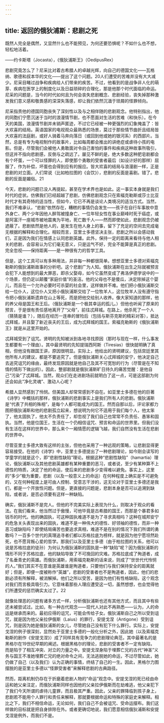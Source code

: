 ```yaml
---
---
---
```

title: 返回的俄狄浦斯：悲剧之死
---




既然人完全是偶然，又显然什么也不能预见，为何还要恐惧呢？不如什么也不想，轻松地活着。

——约卡斯塔（Jocasta），《俄狄浦斯王》（OedipusRex）

悲剧究竟怎么了？尼采比对着古希腊人的卓越光辉，向自己的德国文化——瓦格纳、歌德和叔本华的文化——提出了这个问题。20人们遭受的苦难并没有大大减少。尼采目睹过战争和疾病给人们带来的疾苦。不过，他看到的是战争非人化的萌芽、疾病在医学上的制度化以及日益琐碎的合理化，那是他那个时代面临的命运。尼采的问题是，当今的时代如何且为何会丧失悲剧概念、悲剧经验，丧失掉那种激发我们意义感和敬畏感的深深失落感，却让我们依然沉湎于琐屑的怪罪倾向。

尼采指责他的德国同胞丧失了深刻性以及与之相伴随的悲剧观念。他特别指出，他的同胞们宁愿沉迷于当时的浪漫情节剧，也不愿面对生活的苦难（和快乐）。在今天的美国，浪漫情节剧并未销声匿迹，不过它已经被一种更强烈的幻象掩盖了：皆大欢喜的结局。英语国家的电视观众最熟悉的场景，莫过于那些情节曲折且结局皆大欢喜的法庭剧，或好人骑着马奔向落日（或回到他或她的银河系）的西部片。当然，总是有专为电视制作的故事片，比如每周都会推出的讲绝症或虐待小孩的电影。但是，尽管我们会被他人勇敢面对令自己害怕的事件和疾病这种故事所吸引，但这并不指向悲剧感，反倒与之疏远了。屡见不鲜的是，绝大多数这种肥皂剧都会有个坏蛋，一个可以怪罪的人，即使那个勇敢的受害者最后（如设计好的那样）屈服了，作为补偿，坏蛋也会得到应有的报应。皆大欢喜的结局与浪漫剧一样，正是悲剧的对立面。人们常说（比如柏拉图的《会饮》），悲剧的反面是喜剧。错了。悲剧的反面是媚俗。21

今天，悲剧的问题已没人再提起，甚至在学术界也是如此。这一事实本身就是我们时代的症状。仿佛我们已经超越了悲剧，仿佛悲剧观念只在索福克勒斯或莎士比亚时代才有其奇特的适当性，但如今，它已不再是谈论人类境况的适当方式。当然，我们不难承认，“悲剧”依然存在，糟糕的事情仍会发生——孩子在自行车事故中意外身亡、两个少年因他人醉驾被撞身亡、一位年轻女性在事业巅峰时死于癌症，或是阿富汗一座城市被地震夷为平地，死亡数千人——然而即使如此，悲剧观念仍被遮蔽了。悲剧依然是他人的，是发生在他人身上的事，留下了充足的空间去完成毫无根据的解释和合理化。相较而言，亚里士多德坚决主张，悲剧之所以会感动我们，正是因为我们在情感上认同悲剧英雄。此外，保持一定的距离来看待与他人相关的悲剧，会容易认为它们毫无意义，只是运气不好，完全不能算是真正的悲剧。完全忽视——保持距离——是一种很有力的哲学工具。

但是，这个工具可以有多种用法，并非每一种都很简单。想想亚里士多德对索福克勒斯的俄狄浦斯故事的分析吧。这个悲剧广为人知。俄狄浦斯在出生之际就被预言会犯下人能想到的最大罪恶，即杀父娶母，如今它虽然变成了弗洛伊德学说中的一个场景，但仍足以颠覆“家庭价值”的圣洁。他的父母也不是傻瓜，决定除掉这个婴儿，而且在一个允许必要时可杀婴的社会里，这样做并不难。他们把小俄狄浦斯交给一位仆人，这位仆人又把小俄狄浦斯交给了一位牧羊人，这位牧羊人没有遵守指令把小俄狄浦斯遗弃在山上等死，而是把他交给别人收养。像大家知道的那样，他的养父母是国王和王后。（俄狄浦斯是一个极其幸运的孤儿。）但他也听闻了原来的预言，于是很有责任感地离开了“父母”，前往忒拜城。在路上，他杀死了一个人（猜猜是谁？），随后在经历一连串的冒险后（包括与斯芬克斯的精彩对答），抵达忒拜城，并且娶了新近丧夫的王后，成为忒拜城的国王。索福克勒斯的《俄狄浦斯王》就是从这里开始的。

忒拜城受到了诅咒。贤明的先知被派到各地寻找原因（那时与现在一样，什么事发生都要有一个理由）。其中最贤明的先知提瑞西阿斯（Tiresias）很快就明确了真相，但他没有跟国王讲，原因很明显。实际上，他给出的贤明建议，包括宫廷里其他所有人的建议，都是不要追究了。但是俄狄浦斯关心忒拜城的安宁，他决定自己去追究诅咒的缘由，最终发现原因就是他自己及其不可宽恕的行为（尽管是在不知情的情形下做出的）。因此，整部剧就是俄狄浦斯旷日持久的痛苦觉醒：是他自己“污染”了忒拜城。当然，观众们在走进剧场前就明白了这一点，可是这部剧为何还会如此“净化灵魂”、激动人心呢？

希腊人显然感到了怜悯。但美国人却常常感到不自在。如亚里士多德在他的巨著《诗学》中概括的那样，俄狄浦斯的悲剧事实上是我们所有人的悲剧。俄狄浦斯是“代表了共相的殊相”，是每个人都可能成为的国王。然而自那以后，评论家都力图把俄狄浦斯和他的悲剧孤立起来，想说明为何它不适用于我们每个人，他太笨了，他太固执了，他太不负责任了，却忽视了我们自己也常常不负责任、愚笨和固执。当然，他是位国王，生活在一个仍相信诅咒、预言和命运的世界里。但我们没有生活在这样的世界中，那么来个一厢情愿的逻辑飞越，我们自然没有生活在悲剧的世界中。

尽管亚里士多德大致有这样的主张，但他也采用了一种远观的策略，让悲剧显得更容易接受。在他的《诗学》中，亚里士多德提出了一种悲剧理论，如今刚会读写的学童学的就是这个，即“悲剧性缺陷”理论。根据这种“悲剧性缺陷”（hamartia）理论，俄狄浦斯以及其他悲剧英雄都有某种重要的恶习，或者说，至少有某种算不上德性的特质，决定了他的命运，使后来的悲剧多少变得难以避免。事实上，这里的“多少”极为重要，悲剧（以及一般意义上的命运）在何种程度上确实是不可避免的，又在何种程度上是可由人控制、受意志干涉的，这无论对于亚里士多德还是我们，都是一个开放性问题。但是，更直接的问题是，悲剧本身是否可以追溯到缺陷，或者说，是否必须要有这样一种缺陷。

确实，俄狄浦斯不是完人。但他的不完美实际上表现为什么，则取决于观众的看法。在我们看来，他当然过于傲慢，可他毕竟是古希腊的国王，而那是个暴君多如钱币的时代。他的确固执，可这种固执难道不是为了寻求真相吗？这种在城邦安宁的危急关头表现出来的固执，难道不是一种伟大的德性、好领袖的德性，而非一种恶习或缺陷吗？即使结局痛苦也要追求真相，难道不是在别的情况下我们所谓的勇敢吗？一百多个世代的真理追寻者们都以苏格拉底为榜样，就是因为他宁愿坦然赴死，也不愿背叛心爱的哲学。那我们以及亚里士多德（由于柏拉图的关系，他可以说是苏格拉底的徒孙）为何认为俄狄浦斯的固执是一种“缺陷”呢？因为俄狄浦斯的情形不同于苏格拉底，他的缺陷导致了不可挽回的灾难。苏格拉底成了殉道者，成了名垂青史的英雄。而俄狄浦斯，用索福克勒斯的话来说，则成了“世世代代怜悯的人。”我们其实不在意谁是英雄谁是殉道者，只要他们与我们保持安全的距离就好；但是，即便一度被称作“英雄”，悲剧的受害者也不是殉道者，因此，他们的悲剧必须有所解释，被消解掉。他们之所以受苦，是因为他们有性格缺陷，这个观念对我们而言极具吸引力。它意味着那些人理应遭受这一切，虽然想想，也会觉得他们所遭受的惩罚确实太过了。22

就像处理恶的问题有诸多方式一样，分析俄狄浦斯也还有其他方式，而且其中有些还未被尝试过。比如，有一种古代观念——现代人对此不再熟悉——认为，人的命运是继承而来的。最初应得的诅咒，可能会传给子女。俄狄浦斯自己之所以受到诅咒，就是因为他父亲拉伊俄斯（Laius）的罪行，安提戈涅（Antigone）受到诅咒，则是因为她是俄狄浦斯的女儿，尽管她自己没有犯下什么罪行。实际上，安提戈涅的例子很深刻，显然处于亚里士多德的一般化分析之外，因此她（以及索福克勒斯的剧作《安提戈涅》）成了同样具有竞争力的悲剧理论典范，其中最著名的是黑格尔在19世纪早期的阐述。根据黑格尔的理论，悲剧的受害者不一定有缺陷，而是陷于了相互冲突、对立的力量之中。安提戈涅身陷于埋葬亡兄的古代“神圣”义务与国王不准她埋葬亡兄的绝对命令之间，无法逃脱她的命运，不过尽管如此，她仍做了自己（以及我们）认为正确的事情，终结了自己的一生。因此，黑格尔力图摆脱的是亚里士多德以“怪罪受害者”来解释悲剧的古典路径。

然而，距离机制仍存在于折磨着悲剧人物的“命运”观念中。安提戈涅的死已经由命运和她父亲注定，而俄狄浦斯同样也因他的父亲拉伊俄斯而在劫难逃，他父亲犯下了我们今天所谓的虐待儿童罪，而且极其严重。因此，父亲的罪降临到孩子身上，悲剧若不能用个人罪行和责任来解释，那就要根据命运和特殊的家庭史来解释。相比之下，我们不相信命运，无论如何，我们自己不会被诅咒、受命运摆布。我们这样做的目标就是把自身排除在外。或者更确切地说，我们愿意相信俄狄浦斯和安提戈涅是例外，而我们不是。